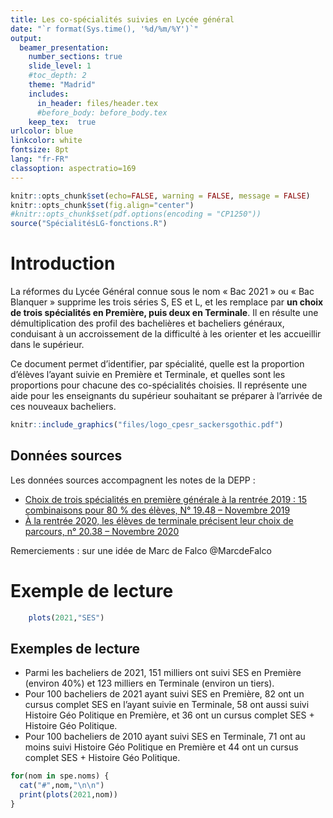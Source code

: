 ```yaml
---
title: Les co-spécialités suivies en Lycée général
date: "`r format(Sys.time(), '%d/%m/%Y')`"
output:
  beamer_presentation:
    number_sections: true
    slide_level: 1
    #toc_depth: 2
    theme: "Madrid"
    includes:
      in_header: files/header.tex
      #before_body: before_body.tex
    keep_tex:  true
urlcolor: blue
linkcolor: white
fontsize: 8pt
lang: "fr-FR"
classoption: aspectratio=169
---
```


```r
knitr::opts_chunk$set(echo=FALSE, warning = FALSE, message = FALSE)
knitr::opts_chunk$set(fig.align="center")
#knitr::opts_chunk$set(pdf.options(encoding = "CP1250"))
source("SpécialitésLG-fonctions.R")
```


# Introduction

La réformes du Lycée Général connue sous le nom « Bac 2021 » ou « Bac Blanquer » 
supprime les trois séries S, ES et L, et les remplace par __un choix de trois 
spécialités en Première, puis deux en Terminale__. 
Il en résulte une démultiplication des profil des bachelières et bacheliers généraux,
conduisant à un accroissement de la difficulté à les orienter et les accueillir 
dans le supérieur.

Ce document permet d'identifier, par spécialité, quelle est la proportion d'élèves
l'ayant suivie en Première et Terminale, et quelles sont les proportions pour 
chacune des co-spécialités choisies. Il représente une aide pour les enseignants
du supérieur souhaitant se préparer à l'arrivée de ces nouveaux bacheliers.

```r
knitr::include_graphics("files/logo_cpesr_sackersgothic.pdf")
```


## Données sources

Les données sources accompagnent les notes de la DEPP :

- [Choix de trois spécialités en première générale à la rentrée 2019 : 15 combinaisons pour 80 % des élèves, N° 19.48 – Novembre 2019](https://www.education.gouv.fr/choix-de-trois-specialites-en-premiere-generale-la-rentree-2019-15-combinaisons-pour-80-des-eleves-3245)
- [À la rentrée 2020, les élèves de terminale précisent leur choix de parcours, n° 20.38 – Novembre 2020](https://www.education.gouv.fr/la-rentree-2020-les-eleves-de-terminale-precisent-leur-choix-de-parcours-307016)

Remerciements : sur une idée de Marc de Falco \@MarcdeFalco


# Exemple de lecture

```r
    plots(2021,"SES")
```
## Exemples de lecture

- Parmi les bacheliers de 2021, 151 milliers ont suivi SES en Première (environ 40%) et 
123 milliers en Terminale (environ un tiers).
- Pour 100 bacheliers de 2021 ayant suivi SES en Première, 82 ont un cursus 
complet SES en l'ayant suivie en Terminale, 58 ont aussi suivi Histoire Géo Politique
en Première, et 36 ont un cursus complet SES + Histoire Géo Politique.
- Pour 100 bacheliers de 2010 ayant suivi SES en Terminale, 71 ont au moins suivi 
Histoire Géo Politique en Première et 44 ont un cursus complet SES + Histoire Géo Politique.


```r
for(nom in spe.noms) {
  cat("#",nom,"\n\n")
  print(plots(2021,nom))
}
```
